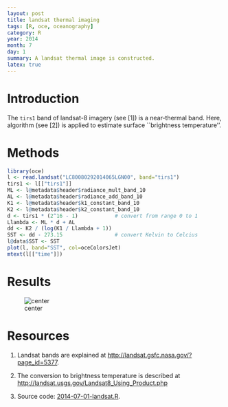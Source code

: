 ```yaml
---
layout: post
title: landsat thermal imaging
tags: [R, oce, oceanography]
category: R
year: 2014
month: 7
day: 1
summary: A landsat thermal image is constructed.
latex: true
---
```


# Introduction

The ``tirs1`` band of landsat-8 imagery (see [1]) is a near-thermal band.  Here, algorithm (see [2]) is applied to estimate surface ``brightness temperature''.

# Methods

```r
library(oce)
l <- read.landsat("LC80080292014065LGN00", band="tirs1")
tirs1 <- l[["tirs1"]]
ML <- l@metadata$header$radiance_mult_band_10
AL <- l@metadata$header$radiance_add_band_10
K1 <- l@metadata$header$k1_constant_band_10
K2 <- l@metadata$header$k2_constant_band_10
d <- tirs1 * (2^16 - 1)            # convert from range 0 to 1
Llambda <- ML * d + AL
dd <- K2 / (log(K1 / Llambda + 1))
SST <- dd - 273.15                 # convert Kelvin to Celcius
l@data$SST <- SST
plot(l, band="SST", col=oceColorsJet)
mtext(l[["time"]])
```

# Results

![center](http://dankelley.github.io/figs/2014-07-01-landsat.png) 

# Resources

1. Landsat bands are explained at [http://landsat.gsfc.nasa.gov/?page_id=5377](http://landsat.gsfc.nasa.gov/?page_id=5377).

2. The conversion to brightness temperature is described at [http://landsat.usgs.gov/Landsat8_Using_Product.php](http://landsat.usgs.gov/Landsat8_Using_Product.php)

3. Source code: [2014-07-01-landsat.R]({{ site.url }}/assets/2014-07-01-landsat.R).


